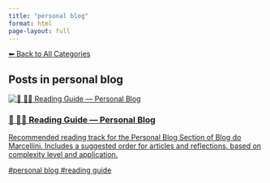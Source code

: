 ```yaml
---
title: "personal blog"
format: html
page-layout: full
---
```


[⬅ Back to All Categories](../categories.qmd)

## Posts in **personal blog**

::: {.cards-grid}
<div class="card">
<a class="card-link" href="/posts/personal/personal-guide.html">
<div class="card-image"><img src="/images/banner.png" alt="🧭 🧑‍🏫 Reading Guide — Personal Blog"></div>
<div class="card-content">
<h3 class="card-title">🧭 🧑‍🏫 Reading Guide — Personal Blog</h3>
<p class="card-desc">Recommended reading track for the Personal Blog Section of Blog do Marcellini. Includes a suggested order for articles and reflections, based on complexity level and application.</p>
<div class="chips"><span class="chip">#personal blog</span> <span class="chip">#reading guide</span></div>
</div>
</a>
</div>
:::
